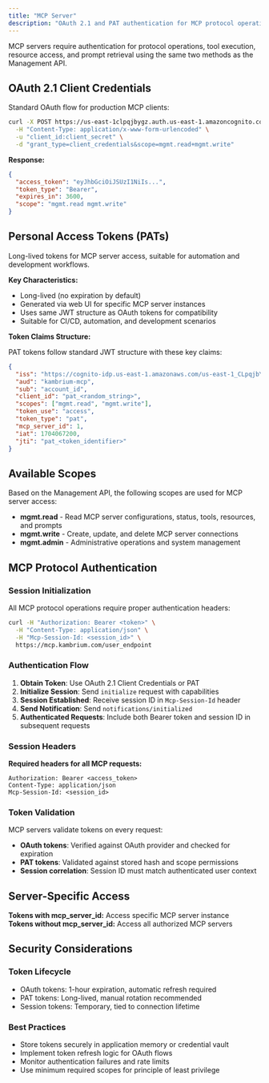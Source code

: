 ```yaml
---
title: "MCP Server"
description: "OAuth 2.1 and PAT authentication for MCP protocol operations"
---
```


MCP servers require authentication for protocol operations, tool execution, resource access, and prompt retrieval using the same two methods as the Management API.

## OAuth 2.1 Client Credentials

Standard OAuth flow for production MCP clients:

```bash
curl -X POST https://us-east-1clpqjbygz.auth.us-east-1.amazoncognito.com/oauth2/token \
  -H "Content-Type: application/x-www-form-urlencoded" \
  -u "client_id:client_secret" \
  -d "grant_type=client_credentials&scope=mgmt.read+mgmt.write"
```

**Response:**

```json
{
  "access_token": "eyJhbGciOiJSUzI1NiIs...",
  "token_type": "Bearer",
  "expires_in": 3600,
  "scope": "mgmt.read mgmt.write"
}
```

## Personal Access Tokens (PATs)

Long-lived tokens for MCP server access, suitable for automation and development workflows.

**Key Characteristics:**

- Long-lived (no expiration by default)
- Generated via web UI for specific MCP server instances
- Uses same JWT structure as OAuth tokens for compatibility
- Suitable for CI/CD, automation, and development scenarios

**Token Claims Structure:**

PAT tokens follow standard JWT structure with these key claims:

```json
{
  "iss": "https://cognito-idp.us-east-1.amazonaws.com/us-east-1_CLpqjbYgz",
  "aud": "kambrium-mcp",
  "sub": "account_id",
  "client_id": "pat_<random_string>",
  "scopes": ["mgmt.read", "mgmt.write"],
  "token_use": "access",
  "token_type": "pat",
  "mcp_server_id": 1,
  "iat": 1704067200,
  "jti": "pat_<token_identifier>"
}
```

## Available Scopes

Based on the Management API, the following scopes are used for MCP server access:

- **mgmt.read** - Read MCP server configurations, status, tools, resources, and prompts
- **mgmt.write** - Create, update, and delete MCP server connections
- **mgmt.admin** - Administrative operations and system management

## MCP Protocol Authentication

### Session Initialization

All MCP protocol operations require proper authentication headers:

```bash
curl -H "Authorization: Bearer <token>" \
  -H "Content-Type: application/json" \
  -H "Mcp-Session-Id: <session_id>" \
  https://mcp.kambrium.com/user_endpoint
```

### Authentication Flow

1. **Obtain Token**: Use OAuth 2.1 Client Credentials or PAT
2. **Initialize Session**: Send `initialize` request with capabilities
3. **Session Established**: Receive session ID in `Mcp-Session-Id` header
4. **Send Notification**: Send `notifications/initialized`
5. **Authenticated Requests**: Include both Bearer token and session ID in subsequent requests

### Session Headers

**Required headers for all MCP requests:**

```http
Authorization: Bearer <access_token>
Content-Type: application/json
Mcp-Session-Id: <session_id>
```

### Token Validation

MCP servers validate tokens on every request:

- **OAuth tokens**: Verified against OAuth provider and checked for expiration
- **PAT tokens**: Validated against stored hash and scope permissions
- **Session correlation**: Session ID must match authenticated user context

## Server-Specific Access

**Tokens with mcp_server_id:** Access specific MCP server instance  
**Tokens without mcp_server_id:** Access all authorized MCP servers

## Security Considerations

### Token Lifecycle

- OAuth tokens: 1-hour expiration, automatic refresh required
- PAT tokens: Long-lived, manual rotation recommended
- Session tokens: Temporary, tied to connection lifetime

### Best Practices

- Store tokens securely in application memory or credential vault
- Implement token refresh logic for OAuth flows
- Monitor authentication failures and rate limits
- Use minimum required scopes for principle of least privilege
